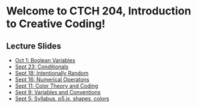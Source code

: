 # Welcome to CTCH 204, Introduction to Creative Coding!

## Lecture Slides

* [Oct 1: Boolean Variables](/boolean)
* [Sept 23: Conditionals](/conditionals)
* [Sept 18: Intentionally Random](/intentionally-random)
* [Sept 16: Numerical Operatons](/numbers)
* [Sept 11: Color Theory and Coding](/color) 
* [Sept 9: Variables and Conventions](/variables-conventions)
* [Sept 5: Syllabus, p5.js, shapes, colors](/getting-started)


